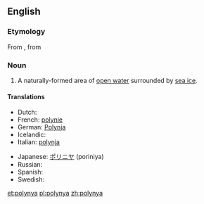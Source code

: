 {{wikipedia}}
==English==

===Etymology===
From {{etyl|ru|en}} {{term|lang=ru|полынья|tr=polyn’já||ice hole}}, from {{term|lang=ru|полый||hollow|tr=pólyj}}

===Noun===
{{en-noun}}

# {{hydrology}} A naturally-formed area of [[open water]] surrounded by [[sea ice]].

====Translations====
{{trans-top|an area of open water surrounded by sea ice}}
* Dutch: {{t+|nl|wakvlakte}}
* French: [[polynie]]
* German: [[Polynja]] {{f}}
* Icelandic: {{t+|is|vök|f}}
* Italian: [[polynja]] {{f}}
{{trans-mid}}
* Japanese: [[ポリニヤ]] (poriniya)
* Russian: {{t+|ru|полынья|tr=polyn'já}}
* Spanish: {{t-|es|polinia|f}}
* Swedish: {{t-|sv|polynja}}
{{trans-bottom}}

[[et:polynya]]
[[pl:polynya]]
[[zh:polynya]]